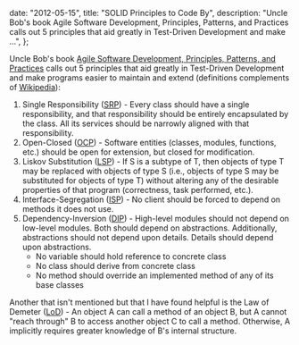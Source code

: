 
  date: "2012-05-15",
  title: "SOLID Principles to Code By",
  description:
    "Uncle Bob's book Agile Software Development, Principles, Patterns, and Practices calls out 5 principles that aid greatly in Test-Driven Development and make ...",
};


Uncle Bob's book [Agile Software Development, Principles, Patterns, and Practices](https://www.amazon.com/Software-Development-Principles-Patterns-Practices/dp/0135974445) calls out 5 principles that aid greatly in Test-Driven Development and make programs easier to maintain and extend (definitions complements of [Wikipedia](https://en.wikipedia.org/wiki/SOLID)):

1. Single Responsibility ([SRP](https://en.wikipedia.org/wiki/Single-responsibility_principle)) - Every class should have a single responsibility, and that responsibility should be entirely encapsulated by the class. All its services should be narrowly aligned with that responsibility.
1. Open-Closed ([OCP](https://en.wikipedia.org/wiki/Open%E2%80%93closed_principle)) - Software entities (classes, modules, functions, etc.) should be open for extension, but closed for modification.
1. Liskov Substitution ([LSP](https://en.wikipedia.org/wiki/Liskov_substitution_principle)) - If S is a subtype of T, then objects of type T may be replaced with objects of type S (i.e., objects of type S may be substituted for objects of type T) without altering any of the desirable properties of that program (correctness, task performed, etc.).
1. Interface-Segregation ([ISP](https://en.wikipedia.org/wiki/Interface_segregation_principle)) - No client should be forced to depend on methods it does not use.
1. Dependency-Inversion ([DIP](https://en.wikipedia.org/wiki/Dependency_inversion_principle)) - High-level modules should not depend on low-level modules. Both should depend on abstractions. Additionally, abstractions should not depend upon details. Details should depend upon abstractions.
   - No variable should hold reference to concrete class
   - No class should derive from concrete class
   - No method should override an implemented method of any of its base classes

Another that isn't mentioned but that I have found helpful is the Law of Demeter ([LoD](https://en.wikipedia.org/wiki/Law_of_Demeter)) - An object A can call a method of an object B, but A cannot "reach through" B to access another object C to call a method. Otherwise, A implicitly requires greater knowledge of B's internal structure.
